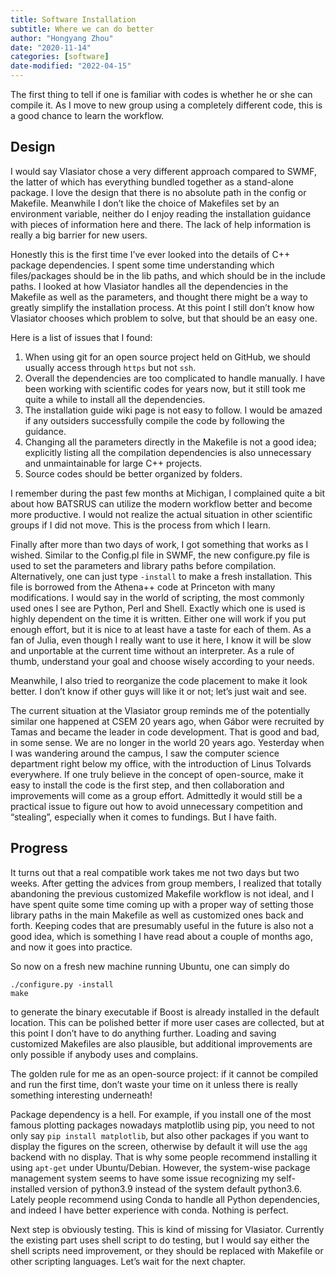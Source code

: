 ```yaml
---
title: Software Installation
subtitle: Where we can do better
author: "Hongyang Zhou"
date: "2020-11-14"
categories: [software]
date-modified: "2022-04-15"
---
```


The first thing to tell if one is familiar with codes is whether he or she can compile it. As I move to new group using a completely different code, this is a good chance to learn the workflow.

## Design

I would say Vlasiator chose a very different approach compared to SWMF, the latter of which has everything bundled together as a stand-alone package. I love the design that there is no absolute path in the config or Makefile. Meanwhile I don’t like the choice of Makefiles set by an environment variable, neither do I enjoy reading the installation guidance with pieces of information here and there. The lack of help information is really a big barrier for new users.

Honestly this is the first time I’ve ever looked into the details of C++ package dependencies. I spent some time understanding which files/packages should be in the lib paths, and which should be in the include paths. I looked at how Vlasiator handles all the dependencies in the Makefile as well as the parameters, and thought there might be a way to greatly simplify the installation process. At this point I still don’t know how Vlasiator chooses which problem to solve, but that should be an easy one.

Here is a list of issues that I found:

1. When using git for an open source project held on GitHub, we should usually access through `https` but not `ssh`.
2. Overall the dependencies are too complicated to handle manually. I have been working with scientific codes for years now, but it still took me quite a while to install all the dependencies.
3. The installation guide wiki page is not easy to follow. I would be amazed if any outsiders successfully compile the code by following the guidance.
4. Changing all the parameters directly in the Makefile is not a good idea; explicitly listing all the compilation dependencies is also unnecessary and unmaintainable for large C++ projects.
5. Source codes should be better organized by folders.

I remember during the past few months at Michigan, I complained quite a bit about how BATSRUS can utilize the modern workflow better and become more productive. I would not realize the actual situation in other scientific groups if I did not move. This is the process from which I learn.

Finally after more than two days of work, I got something that works as I wished. Similar to the Config.pl file in SWMF, the new configure.py file is used to set the parameters and library paths before compilation. Alternatively, one can just type `-install` to make a fresh installation. This file is borrowed from the Athena++ code at Princeton with many modifications. I would say in the world of scripting, the most commonly used ones I see are Python, Perl and Shell. Exactly which one is used is highly dependent on the time it is written. Either one will work if you put enough effort, but it is nice to at least have a taste for each of them. As a fan of Julia, even though I really want to use it here, I know it will be slow and unportable at the current time without an interpreter. As a rule of thumb, understand your goal and choose wisely according to your needs.

Meanwhile, I also tried to reorganize the code placement to make it look better. I don’t know if other guys will like it or not; let’s just wait and see.

The current situation at the Vlasiator group reminds me of the potentially similar one happened at CSEM 20 years ago, when Gábor were recruited by Tamas and became the leader in code development.
That is good and bad, in some sense. We are no longer in the world 20 years ago.
Yesterday when I was wandering around the campus, I saw the computer science department right below my office, with the introduction of Linus Tolvards everywhere.
If one truly believe in the concept of open-source, make it easy to install the code is the first step, and then collaboration and improvements will come as a group effort.
Admittedly it would still be a practical issue to figure out how to avoid unnecessary competition and "stealing", especially when it comes to fundings. But I have faith.

## Progress

It turns out that a real compatible work takes me not two days but two weeks. After getting the advices from group members, I realized that totally abandoning the previous customized Makefile workflow is not ideal, and I have spent quite some time coming up with a proper way of setting those library paths in the main Makefile as well as customized ones back and forth. Keeping codes that are presumably useful in the future is also not a good idea, which is something I have read about a couple of months ago, and now it goes into practice.

So now on a fresh new machine running Ubuntu, one can simply do

```shell
./configure.py -install
make
```

to generate the binary executable if Boost is already installed in the default location. This can be polished better if more user cases are collected, but at this point I don't have to do anything further. Loading and saving customized Makefiles are also plausible, but additional improvements are only possible if anybody uses and complains.

The golden rule for me as an open-source project: if it cannot be compiled and run the first time, don't waste your time on it unless there is really something interesting underneath!

Package dependency is a hell. For example, if you install one of the most famous plotting packages nowadays matplotlib using pip, you need to not only say `pip install matplotlib`, but also other packages if you want to display the figures on the screen, otherwise by default it will use the `agg` backend with no display. That is why some people recommend installing it using `apt-get` under Ubuntu/Debian. However, the system-wise package management system seems to have some issue recognizing my self-installed version of python3.9 instead of the system default python3.6. Lately people recommend using Conda to handle all Python dependencies, and indeed I have better experience with conda. Nothing is perfect.

Next step is obviously testing. This is kind of missing for Vlasiator. Currently the existing part uses shell script to do testing, but I would say either the shell scripts need improvement, or they should be replaced with Makefile or other scripting languages. Let's wait for the next chapter.
